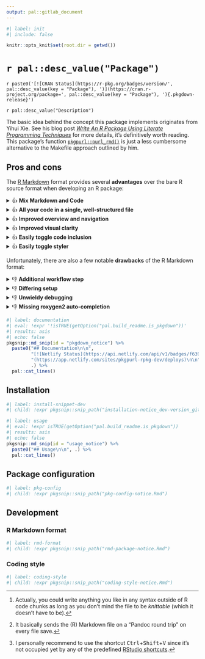 ```yaml
---
output: pal::gitlab_document
---
```


```r
#| label: init
#| include: false

knitr::opts_knit$set(root.dir = getwd())
```

# `r pal::desc_value("Package")`

`r paste0('[![CRAN Status](https://r-pkg.org/badges/version/', pal::desc_value(key = "Package"), ')](https://cran.r-project.org/package=', pal::desc_value(key = "Package"), '){.pkgdown-release}')`

`r pal::desc_value("Description")`

The basic idea behind the concept this package implements originates from Yihui Xie. See his blog post [*Write An R Package Using Literate Programming
Techniques*](https://yihui.org/rlp/) for more details, it's definitively worth reading. This package's function
[`pkgpurl::purl_rmd()`](https://pkgpurl.rpkg.dev/dev/reference/purl_rmd.html) is just a less cumbersome alternative to the Makefile approach outlined by him.

## Pros and cons

The [R Markdown](https://rmarkdown.rstudio.com/) format provides several **advantages** over the bare R source format when developing an R package:

<details>

<summary>👍 <strong>Mix Markdown and Code</strong></summary>

It allows the actual code to be freely mixed with explanatory and supplementary information in expressive [Markdown](https://en.wikipedia.org/wiki/Markdown)
format instead of having to rely on [`#` comments](https://cran.r-project.org/doc/manuals/r-release/R-lang.html#Comments) only. In general, this should
encourage to actually record code-accompanying information because you're able to use the full spectrum of [Pandoc's Markdown
syntax](https://pandoc.org/MANUAL.html#pandocs-markdown) like inline formatting, lists, tables, quotations or math[^1].

It is especially powerful in combination with the [Visual R Markdown](https://rstudio.github.io/visual-markdown-editing/) feature introduced in RStudio 1.4,
which -- in addition to the visual editor -- offers a feature whose utility can hardly be overestimated: Pandoc Markdown
[canonicalization](https://en.wikipedia.org/wiki/Canonicalization) (on file save[^2]). For example, it allows paragraphs being wrapped automatically at the
desired line width; or to write a minimal sloppy [pipe table](https://pandoc.org/MANUAL.html#extension-pipe_tables) that is automatically normalized to a
beautifully formatted and actually readable one.

The relevant editor options which adjust the canonical Markdown generation can either be set

-   [per `.Rmd` file](https://rstudio.github.io/visual-markdown-editing/#/markdown?id=writer-options), e.g.

    ``` rmd
    ---
    editor_options:
      markdown:
        wrap: 160
        references:
          location: section
        canonical: true
    ---
    ```

-   or [per project](https://rstudio.github.io/visual-markdown-editing/#/options?id=project-options) in the usual `PACKAGE_NAME.Rproj` file, e.g.

    ``` ini
    MarkdownWrap: Column
    MarkdownWrapAtColumn: 160
    MarkdownReferences: Section
    MarkdownCanonical: Yes
    ```

    (I'd recommend to set them *per project*, so they apply to the whole package including any `.Rmd` vignettes.)

</details>

<details>

<summary>👍 <strong>All your code in a single, well-structured file</strong></summary>

The [traditional recommendation](https://style.tidyverse.org/package-files.html) to not lose overview of your package's R source code is to split it over
multiple files. The popular (and very useful) book *R Packages* [gives the following advice](https://r-pkgs.org/code.html#sec-code-organising):

> If it's very hard to predict which file a function lives in, that suggests it's time to separate your functions into more files or reconsider how you are
> naming your functions and/or files.

I think this is just ridiculous.

Instead, I encourage you to keep all your code (as far as possible) in a single file `Rmd/PACKAGE_NAME.Rmd` and structure it according to the [rules described
here](https://pkgpurl.rpkg.dev/dev/reference/gen_pkgdown_ref.html#details), which even allows the [pkgdown `Reference:`
index](https://pkgdown.r-lib.org/reference/build_reference.html#reference-index) to be automatically in sync with the source code structure. As a result, you
re-organize (and thus most likely improve) your package's code structure whenever you intend to improve the pkgdown reference -- and vice versa. For a basic
example, see [this very package's main source file](https://gitlab.com/rpkg.dev/pkgpurl/-/blob/master/Rmd/pkgpurl.Rmd?plain=0).

Keeping all code in a single file frees you from the traditional hassle of finding a viable (but in the end still unsatisfactory) way to organize your R source
code across multiple files. Of course, there are still good reasons to outsource code into separate files *in certain situations*, which nothing is stopping you
from doing. You can also [exclude whole `.Rmd` files from purling using the `.nopurl.Rmd` filename
suffix](https://pkgpurl.rpkg.dev/dev/reference/purl_rmd.html#-rmd-files-excluded-from-purling).

</details>

<details>

<summary>👍 <strong>Improved overview and navigation</strong></summary>

You can rely on RStudio's [code outline](https://rviews.rstudio.com/2016/11/11/easy-tricks-you-mightve-missed/#code-outline) to easily navigate through longer
`.Rmd` files. IMHO it provides significantly better usability than the [code section
standard](https://support.posit.co/hc/en-us/articles/200484568-Code-Folding-and-Sections) of `.R` files. It makes it easy to find your way around source files
that are thousands of lines long.

RStudio's [*Go to File/Function* shortcut](https://support.posit.co/hc/en-us/articles/200711853-Keyboard-Shortcuts) works the same for `.Rmd` files as it does
for `.R` files.

</details>

<details>

<summary>👍 <strong>Improved visual clarity</strong></summary>

If you use RStudio or any other editor with proper R Markdown syntax highlighting, you will probably like the gained visual clarity for distinguishing
individual functions/code parts (by putting them in separate R code chunks). This also facilitates creating a meaningful document structure (in Markdown)
alongside the actual R source code.

</details>

<details>

<summary>👍 <strong>Easily toggle code inclusion</strong></summary>

You can put development-only code which never lands in the generated R source files (and thus the R package) in separate code chunks with the chunk option
[`purl = FALSE`](https://yihui.org/knitr/options/#extracting-source-code). This turns out to be very convenient in certain situations.

For example, this is a good way to reproducibly document the generation of cleaned versions of [exported data](https://r-pkgs.org/data.html#sec-data-data) as
well as [internal data](https://r-pkgs.org/data.html#sec-data-sysdata). This avoids having to outsource the code to separate files under `data-raw/` and adding
the directory to `.Rbuildignore`, i.e. no need to use `usethis::use_data_raw()`. Instead, you just set `purl = FALSE` for the relevant code chunk(s). You can
(and should) still use [`usethis::use_data()`](https://usethis.r-lib.org/reference/use_data.html) (optionally with `overwrite = TRUE`) to generate the files
under `data/` holding external package data as well as the `R/sysdata.rda` file (using `internal = TRUE`) holding internal package data.

</details>

<details>

<summary>👍 <strong>Easily toggle styler</strong></summary>

If you use [styler](https://styler.r-lib.org/) to auto-format your code globally by [setting
`knitr::opts_chunk$set(tidy = "styler")`](https://styler.r-lib.org/articles/third-party-integrations.html), you can still opt-out on a per-chunk basis by
setting [`tidy = FALSE`](https://github.com/r-lib/styler/releases/tag/v1.5.1). This gives pleasant flexibility.

</details>

Unfortunately, there are also a few notable **drawbacks** of the R Markdown format:

<details>

<summary>👎 <strong>Additional workflow step</strong></summary>

The pkgpurl approach on writing R packages in the R Markdown format introduces *one* additional step at the very beginning of typical package development
workflows: Running [`pkgpurl::purl_rmd()`](https://pkgpurl.rpkg.dev/dev/reference/purl_rmd.html) to generate the `R/*.gen.R` files from the original `Rmd/*.Rmd`
sources before documenting/checking/testing/building the package. Given sufficient user demand, this could probably be integrated into
[devtools](https://devtools.r-lib.org/)' functions in the future, so that no additional action has to be taken by the user when relying on RStudio's built-in
package building infrastructure.

For the time being, it's recommended to set up a custom shortcut[^3] for one or both of
[`pkgpurl::purl_rmd()`](https://pkgpurl.rpkg.dev/dev/reference/purl_rmd.html) and
[`pkgpurl::process_pkg()`](https://pkgpurl.rpkg.dev/dev/reference/process_pkg.html) which are registered as [RStudio
add-ins](https://rstudio.github.io/rstudioaddins/).

</details>

<details>

<summary>👎 <strong>Differing setup</strong></summary>

Setting up a new project to write an R package in the R Markdown differs slightly from the classic approach. A suitable convenience function like
`create_rmd_package()` to set up all the necessary parts could probably be added to [usethis](https://usethis.r-lib.org/) in the future.

For the time being, you can use my ready-to-go [R Markdown Package Development Template](https://gitlab.com/salim_b/r/pkg-dev-tpl) as a starting point for
creating new R packages in the R Markdown format.

</details>

<details>

<summary>👎 <strong>Unwieldy debugging</strong></summary>

Debugging can be a bit more laborious since line numbers in warning and error messages always refer to the generated `R/*.gen.R` file(s), not the underlying
`Rmd/*.Rmd` source code file(s). If need be, you first have to look up the line numbers in the `R/*.gen.R` file(s) to understand which function / code parts
cause the issue in order to know where to fix it in the `Rmd/*.Rmd` source(s).

</details>

<details>

<summary>👎 <strong>Missing roxygen2 auto-completion</strong></summary>

Other than in `.R` files, RStudio currently doesn't support auto-completion of [roxygen2 tags](https://roxygen2.r-lib.org/articles/rd.html) in `.Rmd` files and
its <kbd>Reflow Comment</kbd> command doesn't properly work on them. These are [known
issues](https://github.com/rstudio/rstudio/issues/5809#issuecomment-932228146) which will hopefully be resolved in the near future.

</details>

```r
#| label: documentation
#| eval: !expr '!isTRUE(getOption("pal.build_readme.is_pkgdown"))'
#| results: asis
#| echo: false
pkgsnip::md_snip(id = "pkgdown_notice") %>%
  paste0("## Documentation\n\n",
         "[![Netlify Status](https://api.netlify.com/api/v1/badges/f639cb7f-f5fe-454c-b20d-1e06916daffc/deploy-status)]",
         "(https://app.netlify.com/sites/pkgpurl-rpkg-dev/deploys)\n\n",
         .) %>%
  pal::cat_lines()
```

[^1]: Actually, you could write anything you like in any syntax outside of R code chunks as long as you don't mind the file to be *knittable* (which it doesn't
    have to be).

[^2]: It basically sends the (R) Markdown file on a "Pandoc round trip" on every file save.

[^3]: I personally recommend to use the shortcut <kbd>Ctrl</kbd>+<kbd>Shift</kbd>+<kbd>V</kbd> since it's not occupied yet by any of the predefined [RStudio
    shortcuts](https://support.posit.co/hc/en-us/articles/200711853-Keyboard-Shortcuts).

## Installation

```r
#| label: install-snippet-dev
#| child: !expr pkgsnip::snip_path("installation-notice_dev-version_gitlab.Rmd")
```

```r
#| label: usage
#| eval: !expr isTRUE(getOption("pal.build_readme.is_pkgdown"))
#| results: asis
#| echo: false
pkgsnip::md_snip(id = "usage_notice") %>%
  paste0("## Usage\n\n", .) %>%
  pal::cat_lines()
```

## Package configuration

```r
#| label: pkg-config
#| child: !expr pkgsnip::snip_path("pkg-config-notice.Rmd")
```

## Development

### R Markdown format

```r
#| label: rmd-format
#| child: !expr pkgsnip::snip_path("rmd-package-notice.Rmd")
```

### Coding style

```r
#| label: coding-style
#| child: !expr pkgsnip::snip_path("coding-style-notice.Rmd")
```
